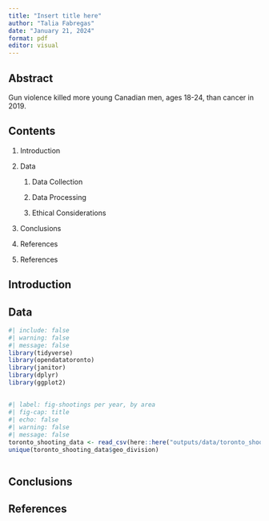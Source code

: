 ```yaml
---
title: "Insert title here"
author: "Talia Fabregas"
date: "January 21, 2024"
format: pdf
editor: visual
---
```


## Abstract

Gun violence killed more young Canadian men, ages 18-24, than cancer in 2019.

## Contents

1.  Introduction

2.  Data

    1.  Data Collection

    2.  Data Processing

    3.  Ethical Considerations

3.  Conclusions

4.  References

5.  References

## Introduction

## Data

```r
#| include: false
#| warning: false
#| message: false
library(tidyverse)
library(opendatatoronto)
library(janitor)
library(dplyr)
library(ggplot2)
```

## 

```r
#| label: fig-shootings per year, by area
#| fig-cap: title
#| echo: false
#| warning: false
#| message: false
toronto_shooting_data <- read_csv(here::here("outputs/data/toronto_shooting_data.csv"))
unique(toronto_shooting_data$geo_division)

```

```r


```

## Conclusions

## References
